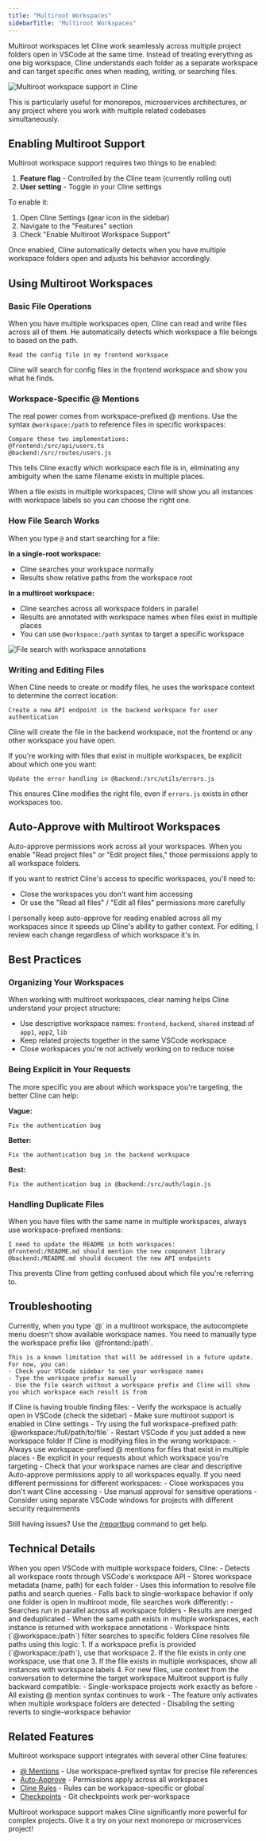 ```yaml
---
title: "Multiroot Workspaces"
sidebarTitle: "Multiroot Workspaces"
---
```


Multiroot workspaces let Cline work seamlessly across multiple project folders open in VSCode at the same time. Instead of treating everything as one big workspace, Cline understands each folder as a separate workspace and can target specific ones when reading, writing, or searching files.

<Frame>
	<img src="[PLACEHOLDER: Screenshot showing VSCode with multiple workspace folders in the sidebar and Cline working across them]" alt="Multiroot workspace support in Cline" />
</Frame>

This is particularly useful for monorepos, microservices architectures, or any project where you work with multiple related codebases simultaneously.

## Enabling Multiroot Support

Multiroot workspace support requires two things to be enabled:

1. **Feature flag** - Controlled by the Cline team (currently rolling out)
2. **User setting** - Toggle in your Cline settings

To enable it:

1. Open Cline Settings (gear icon in the sidebar)
2. Navigate to the "Features" section
3. Check "Enable Multiroot Workspace Support"

Once enabled, Cline automatically detects when you have multiple workspace folders open and adjusts his behavior accordingly.

## Using Multiroot Workspaces

### Basic File Operations

When you have multiple workspaces open, Cline can read and write files across all of them. He automatically detects which workspace a file belongs to based on the path.

```
Read the config file in my frontend workspace
```

Cline will search for config files in the frontend workspace and show you what he finds.

### Workspace-Specific @ Mentions

The real power comes from workspace-prefixed @ mentions. Use the syntax `@workspace:/path` to reference files in specific workspaces:

```
Compare these two implementations:
@frontend:/src/api/users.ts
@backend:/src/routes/users.js
```

This tells Cline exactly which workspace each file is in, eliminating any ambiguity when the same filename exists in multiple places.

<Tip>
	When a file exists in multiple workspaces, Cline will show you all instances with workspace labels so you can choose the right one.
</Tip>

### How File Search Works

When you type `@` and start searching for a file:

**In a single-root workspace:**
- Cline searches your workspace normally
- Results show relative paths from the workspace root

**In a multiroot workspace:**
- Cline searches across all workspace folders in parallel
- Results are annotated with workspace names when files exist in multiple places
- You can use `@workspace:/path` syntax to target a specific workspace

<Frame>
	<img src="[PLACEHOLDER: Screenshot showing file search results with workspace annotations like 'frontend:/src/config.json' and 'backend:/src/config.json']" alt="File search with workspace annotations" />
</Frame>

### Writing and Editing Files

When Cline needs to create or modify files, he uses the workspace context to determine the correct location:

```
Create a new API endpoint in the backend workspace for user authentication
```

Cline will create the file in the backend workspace, not the frontend or any other workspace you have open.

If you're working with files that exist in multiple workspaces, be explicit about which one you want:

```
Update the error handling in @backend:/src/utils/errors.js
```

This ensures Cline modifies the right file, even if `errors.js` exists in other workspaces too.

## Auto-Approve with Multiroot Workspaces

Auto-approve permissions work across all your workspaces. When you enable "Read project files" or "Edit project files," those permissions apply to all workspace folders.

If you want to restrict Cline's access to specific workspaces, you'll need to:
- Close the workspaces you don't want him accessing
- Or use the "Read all files" / "Edit all files" permissions more carefully

I personally keep auto-approve for reading enabled across all my workspaces since it speeds up Cline's ability to gather context. For editing, I review each change regardless of which workspace it's in.

## Best Practices

### Organizing Your Workspaces

When working with multiroot workspaces, clear naming helps Cline understand your project structure:

- Use descriptive workspace names: `frontend`, `backend`, `shared` instead of `app1`, `app2`, `lib`
- Keep related projects together in the same VSCode workspace
- Close workspaces you're not actively working on to reduce noise

### Being Explicit in Your Requests

The more specific you are about which workspace you're targeting, the better Cline can help:

**Vague:**
```
Fix the authentication bug
```

**Better:**
```
Fix the authentication bug in the backend workspace
```

**Best:**
```
Fix the authentication bug in @backend:/src/auth/login.js
```

### Handling Duplicate Files

When you have files with the same name in multiple workspaces, always use workspace-prefixed mentions:

```
I need to update the README in both workspaces:
@frontend:/README.md should mention the new component library
@backend:/README.md should document the new API endpoints
```

This prevents Cline from getting confused about which file you're referring to.

## Troubleshooting

<AccordionGroup>
  <Accordion title="Workspace names not showing in autocomplete">
    Currently, when you type `@` in a multiroot workspace, the autocomplete menu doesn't show available workspace names. You need to manually type the workspace prefix like `@frontend:/path`.
    
    This is a known limitation that will be addressed in a future update. For now, you can:
    - Check your VSCode sidebar to see your workspace names
    - Type the workspace prefix manually
    - Use the file search without a workspace prefix and Cline will show you which workspace each result is from
  </Accordion>
  
  <Accordion title="Cline can't find files in my workspace">
    If Cline is having trouble finding files:
    - Verify the workspace is actually open in VSCode (check the sidebar)
    - Make sure multiroot support is enabled in Cline settings
    - Try using the full workspace-prefixed path: `@workspace:/full/path/to/file`
    - Restart VSCode if you just added a new workspace folder
  </Accordion>
  
  <Accordion title="Wrong workspace being modified">
    If Cline is modifying files in the wrong workspace:
    - Always use workspace-prefixed @ mentions for files that exist in multiple places
    - Be explicit in your requests about which workspace you're targeting
    - Check that your workspace names are clear and descriptive
  </Accordion>
  
  <Accordion title="Auto-approve not working as expected">
    Auto-approve permissions apply to all workspaces equally. If you need different permissions for different workspaces:
    - Close workspaces you don't want Cline accessing
    - Use manual approval for sensitive operations
    - Consider using separate VSCode windows for projects with different security requirements
  </Accordion>
</AccordionGroup>

Still having issues? Use the [/reportbug](/features/slash-commands/report-bug) command to get help.

## Technical Details

<AccordionGroup>
  <Accordion title="Workspace Detection">
    When you open VSCode with multiple workspace folders, Cline:
    - Detects all workspace roots through VSCode's workspace API
    - Stores workspace metadata (name, path) for each folder
    - Uses this information to resolve file paths and search queries
    - Falls back to single-workspace behavior if only one folder is open
  </Accordion>
  
  <Accordion title="File Search Implementation">
    In multiroot mode, file searches work differently:
    - Searches run in parallel across all workspace folders
    - Results are merged and deduplicated
    - When the same path exists in multiple workspaces, each instance is returned with workspace annotations
    - Workspace hints (`@workspace:/path`) filter searches to specific folders
  </Accordion>
  
  <Accordion title="Path Resolution">
    Cline resolves file paths using this logic:
    1. If a workspace prefix is provided (`@workspace:/path`), use that workspace
    2. If the file exists in only one workspace, use that one
    3. If the file exists in multiple workspaces, show all instances with workspace labels
    4. For new files, use context from the conversation to determine the target workspace
  </Accordion>
  
  <Accordion title="Backward Compatibility">
    Multiroot support is fully backward compatible:
    - Single-workspace projects work exactly as before
    - All existing @ mention syntax continues to work
    - The feature only activates when multiple workspace folders are detected
    - Disabling the setting reverts to single-workspace behavior
  </Accordion>
</AccordionGroup>

## Related Features

Multiroot workspace support integrates with several other Cline features:

- [@ Mentions](/features/at-mentions/overview) - Use workspace-prefixed syntax for precise file references
- [Auto-Approve](/features/auto-approve) - Permissions apply across all workspaces
- [Cline Rules](/features/cline-rules) - Rules can be workspace-specific or global
- [Checkpoints](/features/checkpoints) - Git checkpoints work per-workspace

Multiroot workspace support makes Cline significantly more powerful for complex projects. Give it a try on your next monorepo or microservices project!
